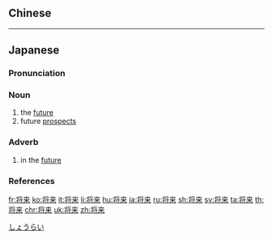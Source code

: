 {{also|將來}}
==Chinese==
{{zh-see|將來}}

----

==Japanese==
{{ja-kanjitab|しょう|らい|yomi=on}}

===Pronunciation===
{{ja-pron|acc=1|acc_ref=<ref>{{R:Kenkyusha JEL Pocket}}</ref>|しょうらい}}

===Noun===
{{ja-noun|しょうらい|rom=shōrai|kyu=將來}}

# the [[future]]
# future [[prospects]]

===Adverb===
{{ja-pos|adverb|しょうらい|kyu=將來}}

# in the [[future]]

===References===
<references />

[[Category:ja:Time|しょうらい]]

[[fr:将来]]
[[ko:将来]]
[[it:将来]]
[[li:将来]]
[[hu:将来]]
[[ja:将来]]
[[ru:将来]]
[[sh:将来]]
[[sv:将来]]
[[ta:将来]]
[[th:将来]]
[[chr:将来]]
[[uk:将来]]
[[zh:将来]]